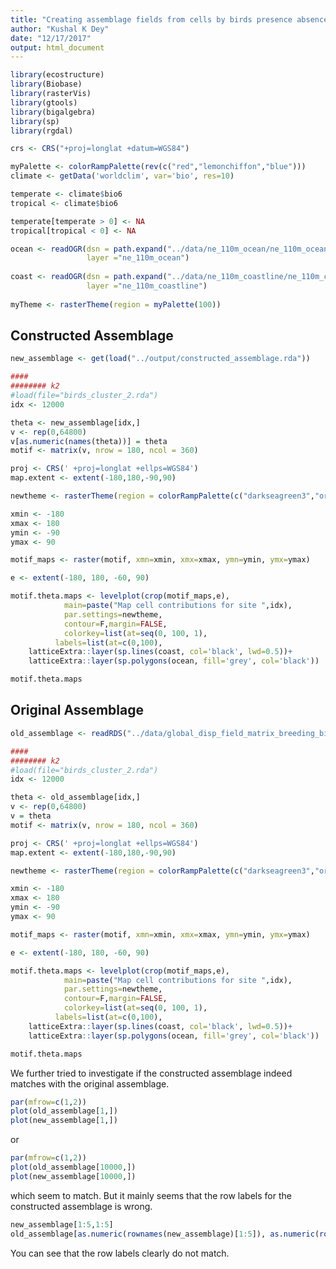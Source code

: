 ```yaml
---
title: "Creating assemblage fields from cells by birds presence absences"
author: "Kushal K Dey"
date: "12/17/2017"
output: html_document
---
```


```r
library(ecostructure)
library(Biobase)
library(rasterVis)
library(gtools)
library(bigalgebra)
library(sp)
library(rgdal)
```

```r

crs <- CRS("+proj=longlat +datum=WGS84")

myPalette <- colorRampPalette(rev(c("red","lemonchiffon","blue")))
climate <- getData('worldclim', var='bio', res=10)

temperate <- climate$bio6
tropical <- climate$bio6

temperate[temperate > 0] <- NA
tropical[tropical < 0] <- NA

ocean <- readOGR(dsn = path.expand("../data/ne_110m_ocean/ne_110m_ocean.shp"),
                 layer ="ne_110m_ocean")
                 
coast <- readOGR(dsn = path.expand("../data/ne_110m_coastline/ne_110m_coastline.shp"),
                 layer ="ne_110m_coastline")
                 
myTheme <- rasterTheme(region = myPalette(100))

```
## Constructed Assemblage

```r
new_assemblage <- get(load("../output/constructed_assemblage.rda"))
```

```r
####
######## k2
#load(file="birds_cluster_2.rda")
idx <- 12000

theta <- new_assemblage[idx,]
v <- rep(0,64800)
v[as.numeric(names(theta))] = theta
motif <- matrix(v, nrow = 180, ncol = 360)

proj <- CRS(' +proj=longlat +ellps=WGS84')
map.extent <- extent(-180,180,-90,90)

newtheme <- rasterTheme(region = colorRampPalette(c("darkseagreen3","orange","red"))( 1000 ))

xmin <- -180
xmax <- 180
ymin <- -90
ymax <- 90

motif_maps <- raster(motif, xmn=xmin, xmx=xmax, ymn=ymin, ymx=ymax)

e <- extent(-180, 180, -60, 90)

motif.theta.maps <- levelplot(crop(motif_maps,e), 
            main=paste("Map cell contributions for site ",idx),
            par.settings=newtheme, 
            contour=F,margin=FALSE,
            colorkey=list(at=seq(0, 100, 1),
          labels=list(at=c(0,100),                                                              labels=c("Low", "High"))))+
    latticeExtra::layer(sp.lines(coast, col='black', lwd=0.5))+
    latticeExtra::layer(sp.polygons(ocean, fill='grey', col='black'))

motif.theta.maps

```
## Original Assemblage

```r
old_assemblage <- readRDS("../data/global_disp_field_matrix_breeding_birds_rds.rds")
```

```r
####
######## k2
#load(file="birds_cluster_2.rda")
idx <- 12000

theta <- old_assemblage[idx,]
v <- rep(0,64800)
v = theta
motif <- matrix(v, nrow = 180, ncol = 360)

proj <- CRS(' +proj=longlat +ellps=WGS84')
map.extent <- extent(-180,180,-90,90)

newtheme <- rasterTheme(region = colorRampPalette(c("darkseagreen3","orange","red"))( 1000 ))

xmin <- -180
xmax <- 180
ymin <- -90
ymax <- 90

motif_maps <- raster(motif, xmn=xmin, xmx=xmax, ymn=ymin, ymx=ymax)

e <- extent(-180, 180, -60, 90)

motif.theta.maps <- levelplot(crop(motif_maps,e), 
            main=paste("Map cell contributions for site ",idx),
            par.settings=newtheme, 
            contour=F,margin=FALSE,
            colorkey=list(at=seq(0, 100, 1),
          labels=list(at=c(0,100),                                                              labels=c("Low", "High"))))+
    latticeExtra::layer(sp.lines(coast, col='black', lwd=0.5))+
    latticeExtra::layer(sp.polygons(ocean, fill='grey', col='black'))

motif.theta.maps

```

We further tried to investigate if the constructed assemblage indeed matches with the original assemblage.

```r
par(mfrow=c(1,2))
plot(old_assemblage[1,])
plot(new_assemblage[1,])
```

or 

```r
par(mfrow=c(1,2))
plot(old_assemblage[10000,])
plot(new_assemblage[10000,])
```

which seem to match. But it mainly seems that the row labels for the constructed assemblage is wrong.

```r
new_assemblage[1:5,1:5]
old_assemblage[as.numeric(rownames(new_assemblage)[1:5]), as.numeric(rownames(new_assemblage)[1:5])]
```
You can see that the row labels clearly do not match. 

